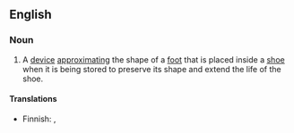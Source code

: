 ==English==

===Noun===
{{en-noun}}
{{wikipedia}}

#A [[device]] [[approximating]] the shape of a [[foot]] that is placed inside a [[shoe]] when it is being stored to preserve its shape and extend the life of the shoe.

====Translations====
{{trans-top|device to preserve the shape of a shoe}}
* Finnish: {{t|fi|lepolesti}}, {{t|fi|lesti}}
{{trans-mid}}
{{trans-bottom}}